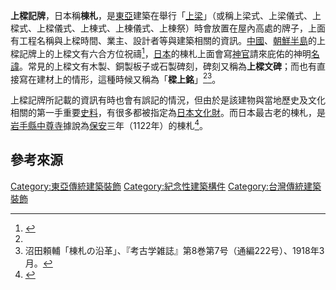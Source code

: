 {{Infobox East Asian
|title=上樑記牌
|img=Munefuda.jpg
|imgwidth=200px
|caption=日本[[長島水邊安樂公園|久我屋敷]]的棟札，能看到明治十二年（1879年）的文字
<!-- 中文 -->
|chinesetitle=上樑記牌
|chinese=上樑記牌
|tradchi=上樑記牌
|simpchi=上梁记牌
<!-- 日文 -->
|japanesetitle=棟札
|kanji=棟札
|kana=むなふだ、むねふだ
|hepburn=Munahuda、Munehuda
}}
'''上樑記牌'''，日本稱'''棟札'''，是[[東亞|東亞]]建築在舉行「[[上梁|上梁]]」（或稱上梁式、上梁儀式、上樑式、上樑儀式、上棟式、上棟儀式、上棟祭）時會放置在屋內高處的牌子，上面有工程名稱與上樑時間、業主、設計者等與建築相關的資訊{{r|二}}。[[中國|中國]]、[[朝鮮半島|朝鮮半島]]的上樑記牌上的上樑文有六合方位祝禱<ref name="Master calligrapher seeks ultimate spirit of lines ">{{Cite web |url=http://www.koreatimes.co.kr/www/news/culture/2013/03/386_131619.html |title=Master calligrapher seeks ultimate spirit of lines |access-date=2013-03-22 |archive-date=2021-06-13 |archive-url=https://web.archive.org/web/20210613204047/https://www.koreatimes.co.kr/www/news/culture/2013/03/386_131619.html }}</ref>，[[日本|日本]]的棟札上面會寫[[神官|神官]]請來庇佑的神明[[名諱|名諱]]。常見的上樑文有木製、銅製板子或石製碑刻，碑刻又稱為'''上樑文碑'''；而也有直接寫在建材上的情形，這種時候又稱為「'''樑上銘'''」<ref name="Master calligrapher seeks ultimate spirit of lines " /><ref>沼田頼輔「棟札の沿革」、『考古学雑誌』第8巻第7号（通編222号）、1918年3月。</ref>。

上樑記牌所記載的資訊有時也會有誤記的情況，但由於是該建物與當地歷史及文化相關的第一手重要[[史料|史料]]，有很多都被指定為[[日本文化財|日本文化財]]。而日本最古老的棟札，是[[岩手縣|岩手縣]][[中尊寺|中尊寺]]據說為[[保安_(鳥羽天皇)|保安]]三年（1122年）的棟札<ref>{{Cite web |url=http://www.bunka.pref.mie.lg.jp/rekishi/kenshi/asp/Q_A/detail.asp?record=117 |title=存档副本 |access-date=2011-10-30 |archive-date=2020-04-19 |archive-url=https://web.archive.org/web/20200419042628/https://www.bunka.pref.mie.lg.jp/rekishi/kenshi/asp/Q_A/detail.asp?record=117 }}</ref>。

== 參考來源 ==
{{reflist|refs=
<ref name="二">{{cite book|author=陳柏年建築師事務所 |title=《彰化縣歷史建築二林國小禮堂調查研究報告書》 |publisher=彰化縣文化局 |location=彰化縣彰化市 |isbn=986-00-0473-0 |pages=4-1－4-24 |date=2005年2月}}</ref>
}}

[[Category:東亞傳統建築裝飾|Category:東亞傳統建築裝飾]]
[[Category:紀念性建築構件|Category:紀念性建築構件]]
[[Category:台灣傳統建築裝飾|Category:台灣傳統建築裝飾]]